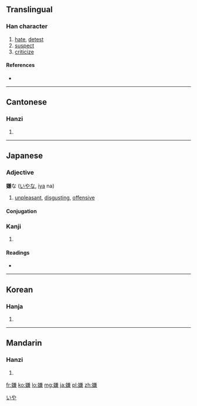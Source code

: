 ==Translingual==

===Han character===
{{Han char|rn=38|rad=女|as=10|sn=13|four=4843<sub>7</sub>|canj=女廿X金 (VTXC)}}

# [[hate]], [[detest]]
# [[suspect]]
# [[criticize]]

====References====
* {{Han ref|kx=0269.090|dkj=06618|dj=0536.200|hdz=21073.080|uh=5ACC|ud=23244|bh=B6FB|bd=46843}}

----

==Cantonese==

===Hanzi===
{{yue-hanzi|jyut=|y=yim4}}

# {{defn|Cantonese|sort=女10}}

----

==Japanese==

===Adjective===
'''嫌'''な ([[いや]]な, [[iya]] na)

# [[unpleasant]], [[disgusting]], [[offensive]]

====Conjugation====
{{ja-na|嫌|いや|iya}}

===Kanji===
{{ja-kanji|grade=c|rs=女10}}

# {{defn|Japanese|sort=女10}}

====Readings====
* {{ja-readings|on=[[けん]] (ken), [[げん]] (gen)|kun=[[きらう]] (kirau), [[うたがう]] (utagau)}}

[[Category:Japanese な-na adjectives|いや]]

----

==Korean==

===Hanja===
{{ko-hanja|hangeul=혐|rv=hyeom|mr=hyŏm}}

# {{defn|Korean|sort=女10}}

----

==Mandarin==

===Hanzi===
{{cmn-hanzi|pin=[[xián]] ([[xian2]])|wg=hsien<sup>2</sup>}}

# {{defn|Mandarin|sort=女10}}

[[fr:嫌]]
[[ko:嫌]]
[[lo:嫌]]
[[mg:嫌]]
[[ja:嫌]]
[[pl:嫌]]
[[zh:嫌]]